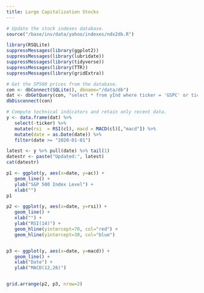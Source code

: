 ```yaml
---
title: Large Capitalization Stocks
---
```



```r
# Update the stock indexes database.
source("/base/inv/data/yahoo/indexes/ndx2db.R")
```

```r
library(RSQLite)
suppressMessages(library(ggplot2))
suppressMessages(library(lubridate))
suppressMessages(library(tidyverse))
suppressMessages(library(TTR))
suppressMessages(library(gridExtra))

# Get the SP500 prices from the database.
con <- dbConnect(SQLite(), dbname="/data/db")
dat <- dbGetQuery(con, "select * from yInd where ticker = 'GSPC' or ticker = 'SPXEW';")
dbDisconnect(con)

# Compute technical indicators and retain only recent data.
y <- data.frame(dat) %>% 
   select(-ticker) %>% 
   mutate(rsi  = RSI(cl), macd = MACD(cl)[,"macd"]) %>% 
   mutate(date = as.Date(date)) %>% 
   filter(date >= "2020-01-01")
```

```r
latest <- y %>% pull(date) %>% tail(1)
datestr <- paste("Updated:", latest)
cat(datestr)
```


```r
p1 <- ggplot(y, aes(x=date, y=ac)) + 
   geom_line() +
   ylab("S&P 500 Index Level") +
   xlab("") 
p1

p2 <- ggplot(y, aes(x=date, y=rsi)) + 
   geom_line() +
   xlab("") +
   ylab("RSI(14)") +
   geom_hline(yintercept=70, col="red") +
   geom_hline(yintercept=30, col="blue")


p3 <- ggplot(y, aes(x=date, y=macd)) + 
   geom_line() +
   xlab("Date") +
   ylab("MACD(12,26)")


grid.arrange(p2, p3, nrow=2)
```



